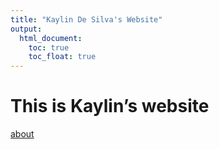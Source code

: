 ```yaml
---
title: "Kaylin De Silva's Website"
output: 
  html_document:
    toc: true
    toc_float: true
---
```


# This is Kaylin's website

[about](aboutme.html)
